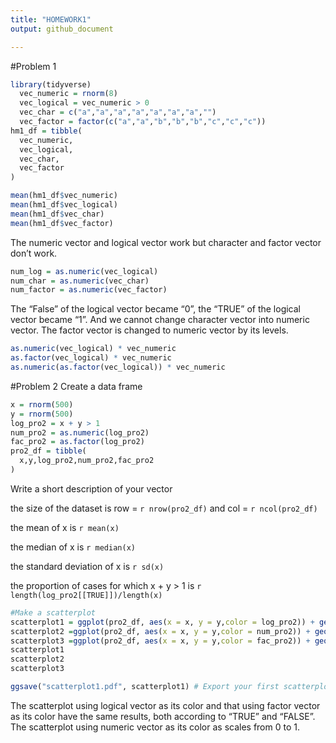 ```yaml
---
title: "HOMEWORK1"
output: github_document

---
```

#Problem 1
```r
library(tidyverse)
  vec_numeric = rnorm(8)
  vec_logical = vec_numeric > 0
  vec_char = c("a","a","a","a","a","a","a","")
  vec_factor = factor(c("a","a","b","b","b","c","c","c"))
hm1_df = tibble(
  vec_numeric,
  vec_logical,
  vec_char,
  vec_factor
)

mean(hm1_df$vec_numeric)
mean(hm1_df$vec_logical)
mean(hm1_df$vec_char)
mean(hm1_df$vec_factor)
```
The numeric vector and logical vector work but character and factor vector don't work.
```r
num_log = as.numeric(vec_logical) 
num_char = as.numeric(vec_char) 
num_factor = as.numeric(vec_factor)

```
The "False" of the logical vector became "0", the "TRUE" of the logical vector became "1". And we cannot change character vector into numeric vector. The factor vector is changed to numeric vector by its levels.
```r

as.numeric(vec_logical) * vec_numeric
as.factor(vec_logical) * vec_numeric
as.numeric(as.factor(vec_logical)) * vec_numeric
```
#Problem 2
Create a data frame

```r
x = rnorm(500)
y = rnorm(500)
log_pro2 = x + y > 1
num_pro2 = as.numeric(log_pro2)
fac_pro2 = as.factor(log_pro2)
pro2_df = tibble(
  x,y,log_pro2,num_pro2,fac_pro2
)

```
Write a short description of your vector

the size of the dataset is row = `r nrow(pro2_df)` and col = `r ncol(pro2_df)`

the mean of x is `r mean(x)`

the median of x is `r median(x)`

the standard deviation of x is `r sd(x)`

the proportion of cases for which x + y > 1 is `r length(log_pro2[[TRUE]])/length(x)`

```r
#Make a scatterplot
scatterplot1 = ggplot(pro2_df, aes(x = x, y = y,color = log_pro2)) + geom_point()
scatterplot2 =ggplot(pro2_df, aes(x = x, y = y,color = num_pro2)) + geom_point()
scatterplot3 =ggplot(pro2_df, aes(x = x, y = y,color = fac_pro2)) + geom_point()
scatterplot1
scatterplot2
scatterplot3

ggsave("scatterplot1.pdf", scatterplot1) # Export your first scatterplot to your project directory using ggsave
```
The scatterplot using logical vector as its color and that using factor vector as its color have the same results, both according to "TRUE" and "FALSE". The scatterplot using numeric vector as its color as scales from 0 to 1.
